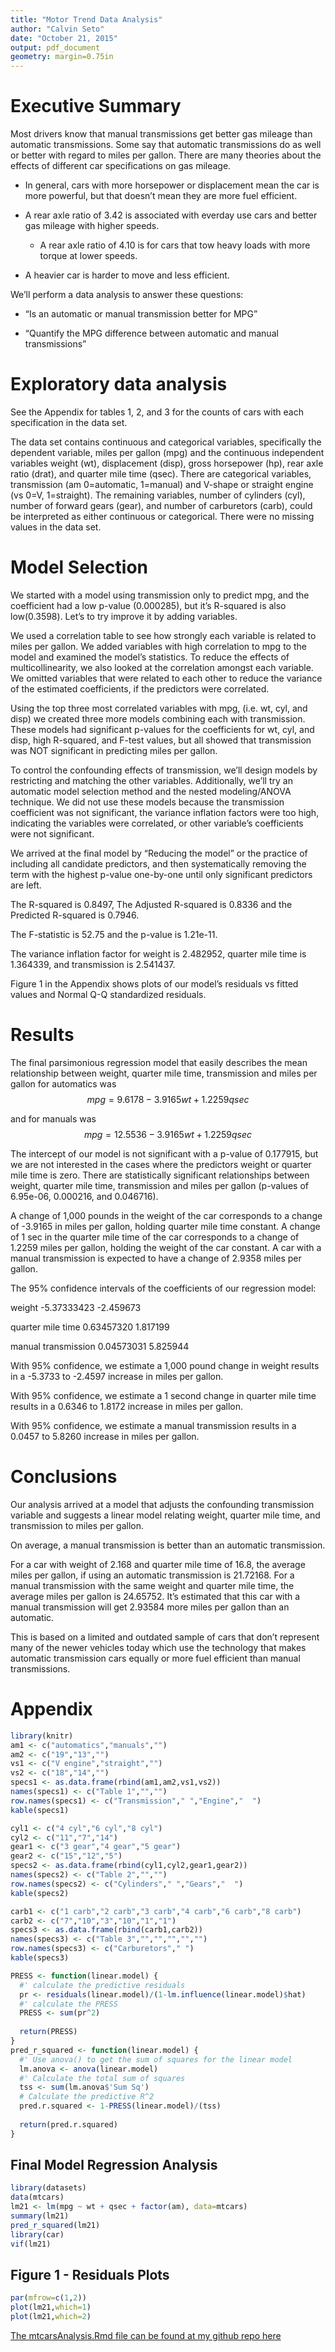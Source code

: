 ```yaml
---
title: "Motor Trend Data Analysis"
author: "Calvin Seto"
date: "October 21, 2015"
output: pdf_document
geometry: margin=0.75in
---
```


# Executive Summary
Most drivers know that manual transmissions get better gas mileage than automatic transmissions.  Some say that automatic transmissions do as well or better with regard to miles per gallon.  There are many theories about the effects of different car specifications on gas mileage.

* In general, cars with more horsepower or displacement mean the car is more powerful, but that doesn't mean they are more fuel efficient.

* A rear axle ratio of 3.42 is associated with everday use cars and better gas mileage with higher speeds.
    + A rear axle ratio of 4.10 is for cars that tow heavy loads with more torque at lower speeds.

* A heavier car is harder to move and less efficient.


We'll perform a data analysis to answer these questions:

* “Is an automatic or manual transmission better for MPG”

* "Quantify the MPG difference between automatic and manual transmissions"

# Exploratory data analysis
See the Appendix for tables 1, 2, and 3 for the counts of cars with each specification in the data set.

The data set contains continuous and categorical variables, specifically the dependent variable, miles per gallon (mpg) and the continuous independent variables weight (wt), displacement (disp), gross horsepower (hp), rear axle ratio (drat), and quarter mile time (qsec).  There are categorical variables, transmission (am 0=automatic, 1=manual) and V-shape or straight engine (vs 0=V, 1=straight).  The remaining variables, number of cylinders (cyl), number of forward gears (gear), and number of carburetors (carb), could be interpreted as either continuous or categorical.  There were no missing values in the data set.

# Model Selection
We started with a model using transmission only to predict mpg, and the coefficient had a low p-value (0.000285), but it's R-squared is also low(0.3598).  Let's to try improve it by adding variables.

We used a correlation table to see how strongly each variable is related to miles per gallon.  We added variables with high correlation to mpg to the model and examined the model's statistics.  To reduce the effects of multicollinearity, we also looked at the correlation amongst each variable.  We omitted variables that were related to each other to reduce the variance of the estimated coefficients, if the predictors were correlated.

Using the top three most correlated variables with mpg, (i.e. wt, cyl, and disp) we created three more models combining each with transmission.  These models had significant p-values for the coefficients for wt, cyl, and disp, high R-squared, and F-test values, but all showed that transmission was NOT significant in predicting miles per gallon.

To control the confounding effects of transmission, we'll design models by restricting and matching the other variables.  Additionally, we'll try an automatic model selection method and the nested modeling/ANOVA technique.  We did not use these models because the transmission coefficient was not significant, the variance inflation factors were too high, indicating the variables were correlated, or other variable's coefficients were not significant.

We arrived at the final model by "Reducing the model" or the practice of including all candidate predictors, and then systematically removing the term with the highest p-value one-by-one until only significant predictors are left.

The R-squared is 0.8497, The Adjusted R-squared is 0.8336 and the Predicted R-squared is 0.7946.

The F-statistic is 52.75 and the p-value is 1.21e-11.

The variance inflation factor for weight is 2.482952, quarter mile time is 1.364339, and transmission is 2.541437.

Figure 1 in the Appendix shows plots of our model's residuals vs fitted values and Normal Q-Q standardized residuals.

# Results
The final parsimonious regression model that easily describes the mean relationship between weight, quarter mile time, transmission and miles per gallon for automatics was
$$
mpg =  9.6178  - 3.9165 wt + 1.2259 qsec 
$$

and for manuals was
$$
mpg =  12.5536  - 3.9165 wt + 1.2259 qsec
$$

The intercept of our model is not significant with a p-value of 0.177915, but we are not interested in the cases where the predictors weight or quarter mile time is zero.  There are statistically significant relationships between weight, quarter mile time, transmission and miles per gallon (p-values of 6.95e-06, 0.000216, and 0.046716).

A change of 1,000 pounds in the weight of the car corresponds to a change of -3.9165 in miles per gallon, holding quarter mile time constant.  A change of 1 sec in the quarter mile time of the car corresponds to a change of 1.2259 miles per gallon, holding the weight of the car constant.  A car with a manual transmission is expected to have a change of 2.9358 miles per gallon.


The 95% confidence intervals of the coefficients of our regression model:

 weight               -5.37333423 -2.459673

 quarter mile time    0.63457320  1.817199

 manual transmission  0.04573031  5.825944


With 95% confidence, we estimate a 1,000 pound change in weight results in a -5.3733 to -2.4597 increase in miles per gallon.

With 95% confidence, we estimate a 1 second change in quarter mile time results in a 0.6346 to 1.8172 increase in miles per gallon.

With 95% confidence, we estimate a manual transmission results in a 0.0457 to 5.8260 increase in miles per gallon.

# Conclusions

Our analysis arrived at a model that adjusts the confounding transmission variable and suggests a linear model relating weight, quarter mile time, and transmission to miles per gallon.

On average, a manual transmission is better than an automatic transmission.

For a car with weight of 2.168 and quarter mile time of 16.8, the average miles per gallon, if using an automatic transmission is 21.72168.  For a manual transmission with the same weight and quarter mile time, the average miles per gallon is 24.65752.  It's estimated that this car with a manual transmission will get 2.93584 more miles per gallon than an automatic.

This is based on a limited and outdated sample of cars that don't represent many of the newer vehicles today which use the technology that makes automatic transmission cars equally or more fuel efficient than manual transmissions.

# Appendix

```r
library(knitr)
am1 <- c("automatics","manuals","")
am2 <- c("19","13","")
vs1 <- c("V engine","straight","")
vs2 <- c("18","14","")
specs1 <- as.data.frame(rbind(am1,am2,vs1,vs2))
names(specs1) <- c("Table 1","","")
row.names(specs1) <- c("Transmission"," ","Engine","  ")
kable(specs1)

cyl1 <- c("4 cyl","6 cyl","8 cyl")
cyl2 <- c("11","7","14")
gear1 <- c("3 gear","4 gear","5 gear")
gear2 <- c("15","12","5")
specs2 <- as.data.frame(rbind(cyl1,cyl2,gear1,gear2))
names(specs2) <- c("Table 2","","")
row.names(specs2) <- c("Cylinders"," ","Gears","  ")
kable(specs2)

carb1 <- c("1 carb","2 carb","3 carb","4 carb","6 carb","8 carb")
carb2 <- c("7","10","3","10","1","1")
specs3 <- as.data.frame(rbind(carb1,carb2))
names(specs3) <- c("Table 3","","","","","")
row.names(specs3) <- c("Carburetors"," ")
kable(specs3)
```

```r
PRESS <- function(linear.model) {
  #' calculate the predictive residuals
  pr <- residuals(linear.model)/(1-lm.influence(linear.model)$hat)
  #' calculate the PRESS
  PRESS <- sum(pr^2)
  
  return(PRESS)
}
pred_r_squared <- function(linear.model) {
  #' Use anova() to get the sum of squares for the linear model
  lm.anova <- anova(linear.model)
  #' Calculate the total sum of squares
  tss <- sum(lm.anova$'Sum Sq')
  # Calculate the predictive R^2
  pred.r.squared <- 1-PRESS(linear.model)/(tss)
  
  return(pred.r.squared)
}

```

## Final Model Regression Analysis
```r
library(datasets)
data(mtcars)
lm21 <- lm(mpg ~ wt + qsec + factor(am), data=mtcars)
summary(lm21)
pred_r_squared(lm21)
library(car)
vif(lm21)

```

## Figure 1 - Residuals Plots
```r
par(mfrow=c(1,2))
plot(lm21,which=1)
plot(lm21,which=2)
```

[The mtcarsAnalysis.Rmd file can be found at my github repo here](https://github.com/calvins/RegressionModels_CourseProject/tree/master/writing)
